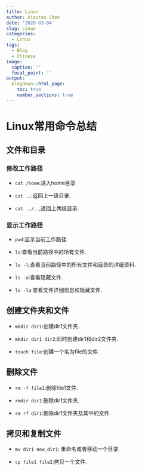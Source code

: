 ---
title: Linux
author: Xiaotao Shen
date: '2020-03-04'
slug: Linux
categories:
  - Linux
tags:
  - Blog
  - Chinese
image:
  caption: ''
  focal_point: ''
output:
  blogdown::html_page:
    toc: true
    number_sections: true
---

# Linux常用命令总结

## 文件和目录

### 修改工作路径

* `cat /home`:进入home目录

* `cat ..`:返回上一级目录.

* `cat ../..`;返回上两级目录.

### 显示工作路径

* `pwd`:显示当前工作路径.

* `ls`:查看当前路径中的所有文件.

* `ls -l`:查看当前路径中的所有文件和目录的详细资料.

* `ls -a`:查看隐藏文件.

* `ls -la`:查看文件详细信息和隐藏文件.

## 创建文件夹和文件

* `mkdir dir1`:创建dir1文件夹.

* `mkdir dir1 dir2`:同时创建dir1和dir2文件夹.

* `touch file`:创建一个名为file的文件.

## 删除文件

* `rm -f file1`:删除file1文件.

* `rmdir dir1`:删除dir1文件夹.

* `rm rf dir1`:删除dir1文件夹及其中的文件.

## 拷贝和复制文件

* `mv dir1 new_dir1`: 重命名或者移动一个目录.

* `cp file1 file2`:拷贝一个文件.








